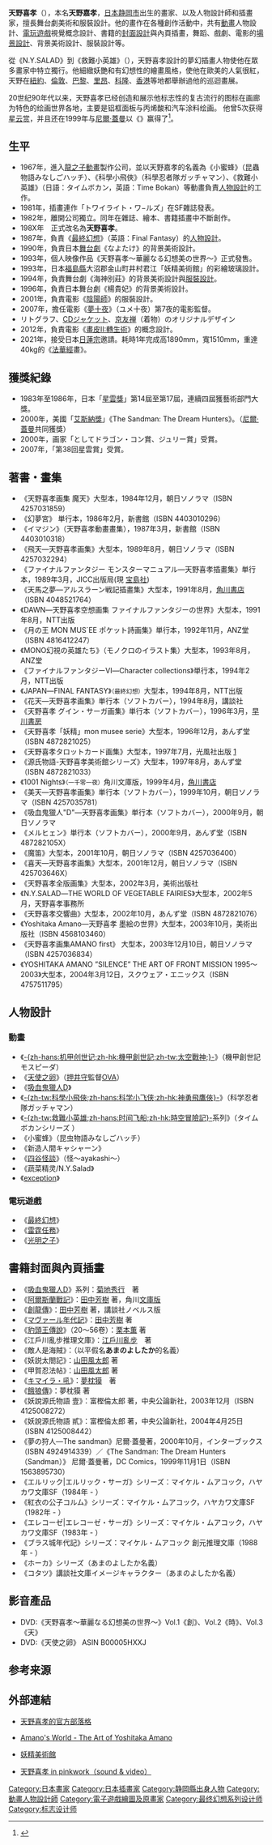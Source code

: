 {{refimprove|time=2016-04-12T13:54:38+00:00}}
{{noteTA
|G1=Anime
|G2=Games
|1=zh-tw:救難小英雄; zh-hk:時空冒險記;
}}

{{Infobox artist
|bgcolour=#FBF5DF
|name=天野喜孝
|image=Yoshitaka Amano Oct 2006.jpg
|imagesize=258px
|caption=2006年10月, 天野喜孝在展覽會上為自己的海報簽名
|birth_name={{Lang|ja|天野 嘉孝}}
|birth_date={{birth date and age|1952|3|26}}
|birth_place=[[日本|日本]][[靜岡縣|靜岡縣]][[靜岡市|靜岡市]]
|death_date=
|death_place=
|nationality={{日本}}
|field=
|training=
|movement=
|famous works=[[最终幻想系列|最终幻想系列]]、[[吸血鬼猎人D|吸血鬼猎人D]]
|patrons=
|awards=星云赏<br />Dragon Con Award<br />Julie Award
}}

{{Japanese|japanese=天野 喜孝|kana=あまの よしたか|romaji=Amano Yoshitaka}}
'''天野喜孝'''（{{bd|1952年|3月26日}}），本名'''天野嘉孝'''，[[日本|日本]][[静岡市|静岡市]]出生的畫家、以及人物設計師和插畫家，擅長舞台劇美術和服裝設計。他的畫作在各種創作活動中，共有[[動畫|動畫]]人物設計、[[電玩|電玩]][[遊戲|遊戲]]視覺概念設計、書籍的[[封面設計|封面設計]]與內頁插畫，舞蹈、戲劇、電影的[[場景設計|場景設計]]、背景美術設計、服裝設計等。

從《N.Y.SALAD》到《救難小英雄》（{{lang|ja|タイムボカン}}），天野喜孝設計的夢幻插畫人物使他在眾多畫家中特立獨行。他細緻妖艷和有幻想性的繪畫風格，使他在歐美的人氣很紅，天野在[[紐約|紐約]]、[[倫敦|倫敦]]、[[巴黎|巴黎]]、[[里昂|里昂]]、[[科隆|科隆]]、[[香港|香港]]等地都舉辦過他的巡迴畫展。

20世纪90年代以来，天野喜孝已经创造和展示他标志性的复古流行的图标在画廊为特色的绘画世界各地，主要是铝框面板与丙烯酸和汽车涂料绘画。
他曾5次获得[[星云赏|星云赏]]，并且还在1999年与[[尼爾·蓋曼|尼爾·蓋曼]]以《{{tsl|en|Sandman: The Dream Hunters||睡魔：梦想猎人}}》赢得了{{tsl|en|Bram Stoker Award||布拉姆史托克奖}}<ref name="SandmanAward">{{cite web | url=http://www.powells.com/biblio?isbn=156389629x|title=The Sandman: The Dream Hunters by Neil Gaiman | publisher=Powell's Books | accessdate=2013-10-25}}</ref>。

== 生平 ==
* 1967年，進入[[龍之子|龍之子]][[動畫|動畫]]製作公司，並以天野嘉孝的名義為《小蜜蜂》（昆蟲物語みなしごハッチ）、《科學小飛俠》（科學忍者隊ガッチャマン）、《救難小英雄》（日語：タイムボカン，英語：Time Bokan）等動畫負責[[人物設計|人物設計]]的工作。
* 1981年，插畫連作「トワイライト・ワ−ルズ」在SF雜誌發表。
* 1982年，離開公司獨立。同年在雜誌、繪本、書籍插畫中不斷創作。
* 198X年　正式改名為'''天野喜孝'''。
* 1987年，負責《[[最終幻想_(遊戲)|最終幻想]]》（英語：Final Fantasy）的[[人物設計|人物設計]]。
* 1990年，負責日本[[舞台劇|舞台劇]]《なよたけ》的背景美術設計。
* 1993年，個人映像作品《天野喜孝～華麗なる幻想美の世界～》正式發售。
* 1993年，日本[[福島縣|福島縣]]大沼郡金山町井村君江「妖精美術館」的彩繪玻璃設計。
* 1994年，負責舞台劇《海神別莊》的背景美術設計與[[服裝設計|服裝設計]]。
* 1996年，負責日本舞台劇《楊貴妃》的背景美術設計。
* 2001年，負責電影《[[阴阳师_(电影)|陰陽師]]》的服裝設計。
* 2007年，擔任電影《[[夢十夜|夢十夜]]》（ユメ十夜）第7夜的電影監督。
* リトグラフ、[[コンパクトディスク|CD]]ジャケット、[[京友禅|京友禅]]（着物）のオリジナルデザイン
* 2012年，負責電影《[[轉生術|畫皮II:轉生術]]》的概念設計。
* 2021年，接受日本[[日蓮宗|日蓮宗]]邀請。耗時1年完成高1890mm，寬1510mm，重達40kg的《[[法華經|法華經]]畫》。

== 獲獎紀錄 ==
* 1983年至1986年，日本「[[星雲獎|星雲獎]]」第14屆至第17屆，連續四屆獲藝術部門大獎。
* 2000年，美國「[[艾斯納獎|艾斯納獎]]」《The Sandman: The Dream Hunters》。（[[尼爾·蓋曼|尼爾·蓋曼]]共同獲獎）
* 2000年，画家「としてドラゴン・コン賞、ジュリー賞」受賞。
* 2007年，「第38回星雲賞」受賞。

== 著書・畫集 ==
* 《天野喜孝画集 魔天》大型本，1984年12月，朝日ソノラマ（ISBN 4257031859）
* 《幻夢宮》 単行本，1986年2月，新書館（ISBN 4403010296）
* 《イマジン》（天野喜孝動畫畫集），1987年3月，新書館（ISBN 4403010318）
* 《飛天―天野喜孝画集》大型本，1989年8月，朝日ソノラマ（ISBN 4257032294）
* 《ファイナルファンタジー モンスターマニュアル―天野喜孝插畫集》単行本，1989年3月，JICC出版局(現 [[宝島社|宝島社]])
* 《天馬之夢―アルスラーン戦記插畫集》大型本，1991年8月，[[角川書店|角川書店]]（ISBN 4048521764）
* 《DAWN―天野喜孝空想画集 ファイナルファンタジーの世界》大型本，1991年8月，NTT出版
* 《月の王 MON MUS´EE ポケット詩画集》単行本，1992年11月，ANZ堂（ISBN 4816412247）
* 《MONO幻視の英雄たち》（モノクロのイラスト集）大型本，1993年8月，ANZ堂
* 《ファイナルファンタジーVI―Character collections》単行本，1994年2月，NTT出版
* 《JAPAN―FINAL FANTASY》<small>（最終幻想）</small>大型本，1994年8月，NTT出版
* 《花天―天野喜孝画集》単行本（ソフトカバー），1994年8月，講談社
* 《天野喜孝 グイン・サーガ画集》単行本（ソフトカバー），1996年3月，[[早川書房|早川書房]]
* 《天野喜孝「妖精」mon musee serie》大型本，1996年12月，あんず堂（ISBN 4872821025）
* 《天野喜孝タロットカード画集》大型本，1997年7月，光風社出版 [http://groups.msn.com/TheLoversamongTarotCards/page7.msnw?action=ShowPhoto&PhotoID=1785]{{Dead link|date=2019年11月 |bot=InternetArchiveBot |fix-attempted=yes }}
* 《源氏物語-天野喜孝美術館シリーズ》大型本，1997年8月，あんず堂（ISBN 4872821033）
* 《1001 Nights》<small>（一千零一夜）</small>角川文庫版，1999年4月，[[角川書店|角川書店]]
* 《美天―天野喜孝画集》単行本（ソフトカバー），1999年10月，朝日ソノラマ（ISBN 4257035781）
* 《吸血鬼獵人"D"―天野喜孝画集》単行本（ソフトカバー），2000年9月，朝日ソノラマ
* 《メルヒェン》単行本（ソフトカバー），2000年9月，あんず堂（ISBN 487282105X）
* 《魔笛》大型本，2001年10月，朝日ソノラマ（ISBN 4257036400）
* 《喜天―天野喜孝画集》大型本，2001年12月，朝日ソノラマ（ISBN 425703646X）
* 《天野喜孝全版画集》大型本，2002年3月，美術出版社
* 《N.Y.SALAD―THE WORLD OF VEGETABLE FAIRIES》大型本，2002年5月，天野喜孝事務所
* 《天野喜孝交響曲》大型本，2002年10月，あんず堂（ISBN 4872821076）
* 《Yoshitaka Amano―天野喜孝 墨絵の世界》大型本，2003年10月，美術出版社（ISBN 4568103460）
* 《天野喜孝画集AMANO first》 大型本，2003年12月10日，朝日ソノラマ（ISBN 4257036834）
* 《YOSHITAKA AMANO ”SILENCE” THE ART OF FRONT MISSION 1995～2003》大型本，2004年3月12日，スクウェア・エニックス（ISBN 4757511795）

== 人物設計 ==
=== 動畫 ===
* 《[[太空戰神|-{zh-hans:机甲创世记;zh-hk:機甲創世記;zh-tw:太空戰神;}-]]》（機甲創世記モスピーダ）
* 《[[天使之卵|天使之卵]]》（[[押井守|押井守]]監督[[OVA|OVA]]）
* 《[[吸血鬼獵人D|吸血鬼獵人D]]》
* 《[[科學小飛俠|-{zh-tw:科學小飛俠;zh-hans:科学小飞侠;zh-hk:神勇飛鷹俠}-]]》（科学忍者隊ガッチャマン）
* 《[[时间飞船|-{zh-tw:救難小英雄;zh-hans:时间飞船;zh-hk:時空冒險記}-]]系列》（タイムボカンシリーズ ）
* 《小蜜蜂》（昆虫物語みなしごハッチ）
* 《新造人間キャシャーン》
* 《[[四谷怪談|四谷怪談]]》（怪～ayakashi～）
* 《蔬菜精灵/N.Y.Salad》
* 《[[exception|exception]]》

=== 電玩遊戲 ===
* 《[[最終幻想_(遊戲)|最終幻想]]》
* 《[[雷霆任務|雷霆任務]]》
* 《[[光明之子|光明之子]]》

== 書籍封面與內頁插畫 ==
* 《[[吸血鬼獵人D|吸血鬼獵人D]]》系列：[[菊地秀行|菊地秀行]]　著
* 《[[阿爾斯蘭戰記|阿爾斯蘭戰記]]》：[[田中芳樹|田中芳樹]] 著，角川[[文庫本|文庫版]]
* 《[[創龍傳|創龍傳]]》：[[田中芳樹|田中芳樹]] 著，講談社ノベルス版
* 《[[マヴァール年代記|マヴァール年代記]]》：[[田中芳樹|田中芳樹]] 著
* 《[[豹頭王傳說|豹頭王傳說]]》（20～56卷）：[[栗本薫|栗本薫]] 著
* 《江戶川亂步推理文庫》：[[江戶川亂步|江戶川亂步]]　著
* 《敵人是海賊》：（以平假名'''あまのよしたか'''的名義）
* 《妖説太閤記》：[[山田風太郎|山田風太郎]] 著
* 《甲賀忍法帖》：[[山田風太郎|山田風太郎]] 著
* 《[[キマイラ・吼|キマイラ・吼]]》：[[夢枕獏|夢枕獏]]　著
* 《[[餓狼傳|餓狼傳]]》：夢枕獏 著
* 《妖說源氏物語 壹》：富樫倫太郎 著，中央公論新社，2003年12月（ISBN 4125008272）
* 《妖說源氏物語 貳》：富樫倫太郎 著，中央公論新社，2004年4月25日（ISBN 4125008442）
* 《夢の狩人―The sandman》尼爾·蓋曼著，2000年10月，インターブックス（ISBN 4924914339）／《The Sandman: The Dream Hunters （Sandman）》 尼爾·蓋曼著，DC Comics，1999年11月1日（ISBN 1563895730）
* 《エルリック|エルリック・サーガ》シリーズ：マイケル・ムアコック，ハヤカワ文庫SF（1984年 - ）
* 《紅衣の公子コルム》シリーズ：マイケル・ムアコック，ハヤカワ文庫SF（1982年 - ）
* 《エレコーゼ|エレコーゼ・サーガ》シリーズ：マイケル・ムアコック，ハヤカワ文庫SF（1983年 - ）
* 《ブラス城年代記》シリーズ：マイケル・ムアコック 創元推理文庫（1988年 - ）
* 《ホーカ》シリーズ（あまのよしたか名義）
* 《コタツ》講談社文庫イメージキャラクター（あまのよしたか名義）

== 影音產品 ==
* DVD:《天野喜孝～華麗なる幻想美の世界～》Vol.1《創》、Vol.2《時》、Vol.3《天》
* DVD:《天使之卵》 ASIN B00005HXXJ

== 参考来源 ==
<references />

== 外部連結 ==
* {{ja}}[http://ameblo.jp/amanoyoshitaka/ 天野喜孝的官方部落格] {{Wayback|url=http://ameblo.jp/amanoyoshitaka/ |date=20111103101855 }}
* {{en}}[https://web.archive.org/web/20070228163103/http://www.amanosworld.com/ Amano's World - The Art of Yoshitaka Amano ]
* {{ja}}[http://www.town.kaneyama.fukushima.jp/ 妖精美術館]
* {{en}}[http://www.pinkwork.com/yoshitaka/amano.htm 天野喜孝 in pinkwork（sound & video）]

{{科學小飛俠}}
{{時間飛船系列}}
{{再造人卡辛}}
{{Authority control}}
{{DEFAULTSORT:Amano Yoshitaka}}
[[Category:日本畫家|Category:日本畫家]]
[[Category:日本插畫家|Category:日本插畫家]]
[[Category:静岡縣出身人物|Category:静岡縣出身人物]]
[[Category:動畫人物設計師|Category:動畫人物設計師]]
[[Category:電子遊戲繪圖及原畫家|Category:電子遊戲繪圖及原畫家]]
[[Category:最终幻想系列设计师|Category:最终幻想系列设计师]]
[[Category:标志设计师|Category:标志设计师]]